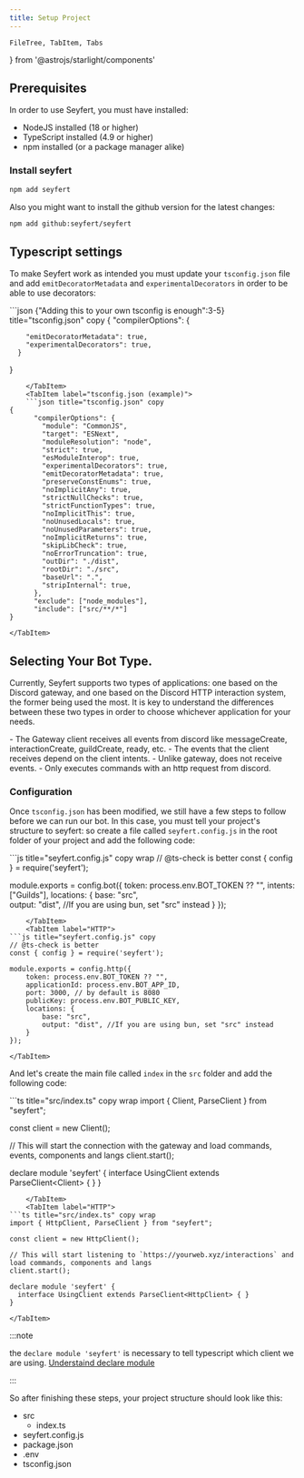 ```yaml
---
title: Setup Project
---
```


    FileTree, TabItem, Tabs
} from '@astrojs/starlight/components'

## Prerequisites

In order to use Seyfert, you must have installed:

- NodeJS installed (18 or higher)
- TypeScript installed (4.9 or higher)
- npm installed (or a package manager alike)

### Install seyfert

```bash copy title="Installing seyfert..."
npm add seyfert
```

Also you might want to install the github version for the latest changes:
    
```bash copy title="Installing seyfert from github..."
npm add github:seyfert/seyfert
```


## Typescript settings
 
To make Seyfert work as intended you must update your `tsconfig.json` file and add `emitDecoratorMetadata` and `experimentalDecorators` in order to be able to use decorators:

<Tabs>
    <TabItem label ="tsconfig.json">
    ```json {"Adding this to your own tsconfig is enough":3-5} title="tsconfig.json" copy
{
      "compilerOptions": {

        "emitDecoratorMetadata": true,
        "experimentalDecorators": true,
      }
}
``` 
    </TabItem>
    <TabItem label="tsconfig.json (example)">
    ```json title="tsconfig.json" copy
{
      "compilerOptions": {
        "module": "CommonJS",
        "target": "ESNext",
        "moduleResolution": "node",
        "strict": true,
        "esModuleInterop": true,
        "experimentalDecorators": true,
        "emitDecoratorMetadata": true,
        "preserveConstEnums": true,
        "noImplicitAny": true,
        "strictNullChecks": true,
        "strictFunctionTypes": true,
        "noImplicitThis": true,
        "noUnusedLocals": true,
        "noUnusedParameters": true,
        "noImplicitReturns": true,
        "skipLibCheck": true,
        "noErrorTruncation": true,
        "outDir": "./dist",
        "rootDir": "./src",
        "baseUrl": ".",
        "stripInternal": true,
      },
      "exclude": ["node_modules"],
      "include": ["src/**/*"]
}
```
    </TabItem>
</Tabs>

## Selecting Your Bot Type.

Currently, Seyfert supports two types of applications: one based on the Discord gateway, and one based on the Discord HTTP interaction system, the former being used the most. It is key to understand the differences between these two types in order to choose whichever application for your needs.

<Tabs>
    <TabItem label="Gateway">
        - The Gateway client receives all events from discord like messageCreate, interactionCreate, guildCreate, ready, etc.
        - The events that the client receives depend on the client intents.
    </TabItem>
    <TabItem label="HTTP">
        - Unlike gateway, does not receive events.
        - Only executes commands with an http request from discord.
    </TabItem>
</Tabs>

### Configuration

Once `tsconfig.json` has been modified, we still have a few steps to follow before we can run our bot. In this case, you must tell your project's structure to seyfert:
so create a file called `seyfert.config.js` in the root folder of your project and add the following code:

<Tabs>
    <TabItem label="Gateway">
 ```js title="seyfert.config.js" copy wrap 
// @ts-check is better
const { config } = require('seyfert');

module.exports = config.bot({
    token: process.env.BOT_TOKEN ?? "",
    intents: ["Guilds"],
    locations: {
        base: "src",    
        output: "dist", //If you are using bun, set "src" instead
    }
});
```
    </TabItem>
    <TabItem label="HTTP">
```js title="seyfert.config.js" copy
// @ts-check is better
const { config } = require('seyfert');

module.exports = config.http({
    token: process.env.BOT_TOKEN ?? "",
    applicationId: process.env.BOT_APP_ID,
    port: 3000, // by default is 8080
    publicKey: process.env.BOT_PUBLIC_KEY,
    locations: {
        base: "src",
        output: "dist", //If you are using bun, set "src" instead
    }
});
```
    </TabItem>
</Tabs>

And let's create the main file called `index` in the `src` folder and add the following code:

<Tabs>
    <TabItem label="Gateway">
```ts title="src/index.ts" copy wrap
import { Client, ParseClient } from "seyfert";

const client = new Client();

// This will start the connection with the gateway and load commands, events, components and langs
client.start();

declare module 'seyfert' {
  interface UsingClient extends ParseClient<Client<true>> { }
}
```
    </TabItem>
    <TabItem label="HTTP">
```ts title="src/index.ts" copy wrap
import { HttpClient, ParseClient } from "seyfert";

const client = new HttpClient();

// This will start listening to `https://yourweb.xyz/interactions` and load commands, components and langs
client.start();

declare module 'seyfert' {
  interface UsingClient extends ParseClient<HttpClient> { }
}
```
    </TabItem>
</Tabs>

:::note

the `declare module 'seyfert'` is necessary to tell typescript which client we are using. [Understaind declare module](/getting-started/declare-module)

:::

So after finishing these steps, your project structure should look like this:

<FileTree>

- src
  - index.ts
- seyfert.config.js
- package.json
- .env
- tsconfig.json

</FileTree>
